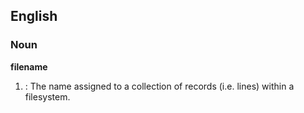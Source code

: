 ==English==

===Noun===
'''filename'''
# {{computing}}: The name assigned to a collection of records (i.e. lines) within a filesystem.